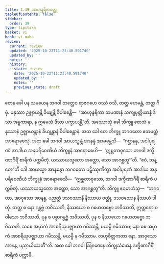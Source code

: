 ```yaml
---
title: 1.39 အာဟုန္ဒရိကဝတ္ထု
tableOfContents: false
sidebar:
  order: 39
type: tipitaka
basket: vi
book: vi-maha
review:
  current: review
  updated: '2025-10-22T11:23:40.591740'
  updated_by: ''
  notes: ''
  history:
  - state: review
    date: '2025-10-22T11:23:40.591740'
    updated_by: ''
    notes: ''
    previous_state: draft
---
```



<ReviewStatus review={frontmatter.review} showDetails={true} />

<HypothesisAnnotation frontmatter={frontmatter} />

<DynamicBreadcrumb />

<Division number="102" book="vi-maha" e="ch" v="3" p="110">

<Paragraph number="443" book="vi-maha">
တေန ခေါ ပန သမယေန ဘဂဝါ တတ္ထေဝ ရာဇဂဟေ ဝဿံ ဝသိ, တတ္ထ ဟေမန္တံ, တတ္ထ ဂိမှံ. မနုဿာ ဥဇ္ဈာယန္တိ ခိယျန္တိ ဝိပါစေန္တိ—  “အာဟုန္ဒရိကာ သမဏာနံ သကျပုတ္တိယာနံ ဒိသာ အန္ဓကာရာ, န ဣမေသံ ဒိသာ ပက္ခာယန္တီ”တိ. အဿောသုံ ခေါ ဘိက္ခူ တေသံ မနုဿာနံ ဥဇ္ဈာယန္တာနံ ခိယျန္တာနံ ဝိပါစေန္တာနံ. အထ ခေါ တေ ဘိက္ခူ ဘဂဝတော ဧတမတ္ထံ အာရောစေသုံ. အထ ခေါ ဘဂဝါ အာယသ္မန္တံ အာနန္ဒံ အာမန္တေသိ—  “ဂစ္ဆာနန္ဒ, အဝါပုရဏံ အာဒါယ အနုပရိဝေဏိယံ ဘိက္ခူနံ အာရောစေဟိ—  ‘ဣစ္ဆတာဝုသော ဘဂဝါ ဒက္ခိဏာဂိရိံ စာရိကံ ပက္ကမိတုံ. ယဿာယသ္မတော အတ္ထော, သော အာဂစ္ဆတူ’”တိ. “ဧဝံ, ဘန္တေ”တိ ခေါ အာယသ္မာ အာနန္ဒော ဘဂဝတော ပဋိဿုဏိတွာ အဝါပုရဏံ အာဒါယ အနုပရိဝေဏိယံ ဘိက္ခူနံ အာရောစေသိ—  “ဣစ္ဆတာဝုသော, ဘဂဝါ ဒက္ခိဏာဂိရိံ စာရိကံ ပက္ကမိတုံ. ယဿာယသ္မတော အတ္ထော, သော အာဂစ္ဆတူ”တိ. ဘိက္ခူ ဧဝမာဟံသု—  “ဘဂဝတာ, အာဝုသော အာနန္ဒ, ပညတ္တံ ဒသဝဿာနိ နိဿာယ ဝတ္ထုံ, ဒသဝဿေန နိဿယံ ဒါတုံ. တတ္ထ စ နော ဂန္တဗ္ဗံ ဘဝိဿတိ, နိဿယော စ ဂဟေတဗ္ဗော ဘဝိဿတိ, ဣတ္တရော စ ဝါသော ဘဝိဿတိ, ပုန စ ပစ္စာဂန္တဗ္ဗံ ဘဝိဿတိ, ပုန စ နိဿယော ဂဟေတဗ္ဗော ဘဝိဿတိ. သစေ အမှာကံ အာစရိယုပဇ္ဈာယာ ဂမိဿန္တိ, မယမ္ပိ ဂမိဿာမ; နော စေ အမှာကံ အာစရိယုပဇ္ဈာယာ ဂမိဿန္တိ, မယမ္ပိ န ဂမိဿာမ. လဟုစိတ္တကတာ နော, အာဝုသော အာနန္ဒ, ပညာယိဿတီ”တိ. အထ ခေါ ဘဂဝါ ဩဂဏေန ဘိက္ခုသံဃေန ဒက္ခိဏာဂိရိံ စာရိကံ ပက္ကာမိ.
</Paragraph>
</Division>